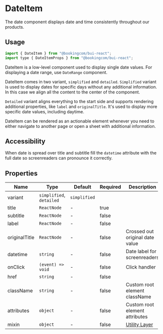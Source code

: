 # DateItem

<Featured>
  The date component displays date and time consistently throughout our
  products.
</Featured>

<Grid>
  <CrossLink
    title="Date"
    type="documentation"
    text="Learn more about the Date design anatomy and best-practices."
    section="Design documentation"
    href="https://design-system.booking.com/article/bui/components/patterns/date/"
    target="_blank"
  />
</Grid>

## Usage

```jsx
import { DateItem } from "@bookingcom/bui-react";
import type { DateItemProps } from "@bookingcom/bui-react";
```

DateItem is a low-level component used to display single date values. For displaying a date range, use `DateRange` component.

DateItem comes in two variant, `simplified` and `detailed`.
`Simplified` variant is used to display dates for specific days without any additional information.
In this case we align all the content to the center of the component.

<Example name="simplified" />

`Detailed` variant aligns everything to the start side and supports rendering additional properties, like `label` and `originalTitle`.
It's used to display more specific date values, including daytime.

<Example name="detailed" />

DateItem can be rendered as an actionable element whenever you need to either navigate to another page or open a sheet with additional information.

<Example name="actionable" />

## Accessibility

When date is spread over title and subtitle fill the `datetime` attribute with the full date so screenreaders can pronounce it correctly.

## Properties

| Name          | Type                     | Default      | Required | Description                                                                                                    |
| ------------- | ------------------------ | ------------ | -------- | -------------------------------------------------------------------------------------------------------------- |
| variant       | `simplified`, `detailed` | `simplified` |          |                                                                                                                |
| title         | `ReactNode`              | -            | true     |                                                                                                                |
| subtitle      | `ReactNode`              | -            | false    |                                                                                                                |
| label         | `ReactNode`              | -            | false    |                                                                                                                |
| originalTitle | `ReactNode`              | -            | false    | Crossed out original date value                                                                                |
| datetime      | `string`                 | -            | false    | Date label for screenreaders                                                                                   |
| onClick       | `(event) => void`        | -            | false    | Click handler                                                                                                  |
| href          | `string`                 | -            | false    |                                                                                                                |
| className     | `string`                 | -            | false    | Custom root element className                                                                                  |
| attributes    | `object`                 | -            | false    | Custom root element attributes                                                                                 |
| mixin           | `object`                 | -            | false    | [Utility Layer](?page=Getting%2520started%252FDevelopment%252FComponents&view=documentation#BUI-Utility-Layer) |
